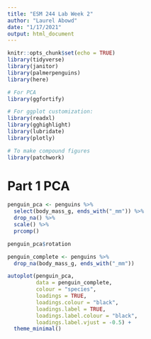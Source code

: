 ```yaml
---
title: "ESM 244 Lab Week 2"
author: "Laurel Abowd"
date: "1/17/2021"
output: html_document
---
```


```r
knitr::opts_chunk$set(echo = TRUE)
library(tidyverse)
library(janitor)
library(palmerpenguins)
library(here)

# For PCA
library(ggfortify)

# For ggplot customization:
library(readxl)
library(gghighlight)
library(lubridate)
library(plotly)

# To make compound figures
library(patchwork)

```


# Part 1 PCA

```r
penguin_pca <- penguins %>% 
  select(body_mass_g, ends_with("_mm")) %>% 
  drop_na() %>% 
  scale() %>% 
  prcomp()

penguin_pca$rotation

penguin_complete <- penguins %>% 
  drop_na(body_mass_g, ends_with("_mm"))

autoplot(penguin_pca, 
         data = penguin_complete, 
         colour = "species", 
         loadings = TRUE,
         loadings.colour = "black",
         loadings.label = TRUE, 
         loadings.label.colour = "black", 
         loadings.label.vjust = -0.5) +
  theme_minimal()
```

